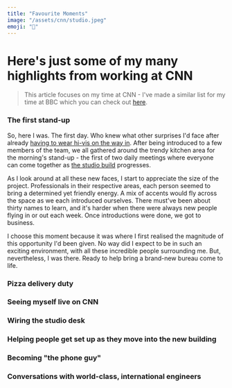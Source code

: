```yaml
---
title: "Favourite Moments"
image: "/assets/cnn/studio.jpeg"
emoji: "🤩"
---
```


# Here's just some of my many highlights from working at CNN

> This article focuses on my time at CNN - I've made a similar list for my time at BBC which you can check out [here](/bbc/best-bits-so-far).

<Picture pic="/assets/cnn/space.jpg" caption="" alt="Social office space" />

### The first stand-up

So, here I was. The first day. Who knew what other surprises I'd face after already [having to wear hi-vis on the way in](/cnn/a-new-home). After being introduced to a few members of the team, we all gathered around the trendy kitchen area for the morning's stand-up - the first of two daily meetings where everyone can come together as [the studio build](cnn/a-new-home) progresses.

As I look around at all these new faces, I start to appreciate the size of the project. Professionals in their respective areas, each person seemed to bring a determined yet friendly energy. A mix of accents would fly across the space as we each introduced ourselves. There must've been about thirty names to learn, and it's harder when there were always new people flying in or out each week. Once introductions were done, we got to business.

<Picture pic="/assets/cnn/meeting.jpg" caption="" alt="Team meeting" />

I choose this moment because it was where I first realised the magnitude of this opportunity I'd been given. No way did I expect to be in such an exciting environment, with all these incredible people surrounding me. But, nevertheless, I was there. Ready to help bring a brand-new bureau come to life.

### Pizza delivery duty

### Seeing myself live on CNN

### Wiring the studio desk

### Helping people get set up as they move into the new building

### Becoming "the phone guy"

### Conversations with world-class, international engineers
